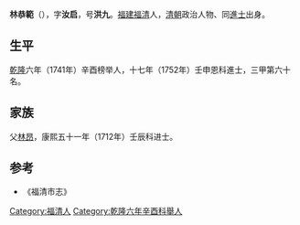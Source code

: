 '''林恭範'''（{{bd|?||?|}}），字'''汝启'''，号'''洪九'''。[[福建|福建]][[福清|福清]]人，[[清朝|清朝]]政治人物、同[[進士|進士]]出身。

== 生平 ==
[[乾隆|乾隆]]六年（1741年）辛酉榜举人，十七年（1752年）壬申恩科進士，三甲第六十名。

== 家族 ==
父[[林昂|林昂]]，康熙五十一年（1712年）壬辰科进士。

==参考==
*《福清市志》

{{乾隆十七年壬申恩科殿試金榜}}

{{Authority control}}

{{DEFAULTSORT:}}
[[Category:福清人|Category:福清人]]
[[Category:乾隆六年辛酉科舉人|Category:乾隆六年辛酉科舉人]]


{{清朝人物小作品}}